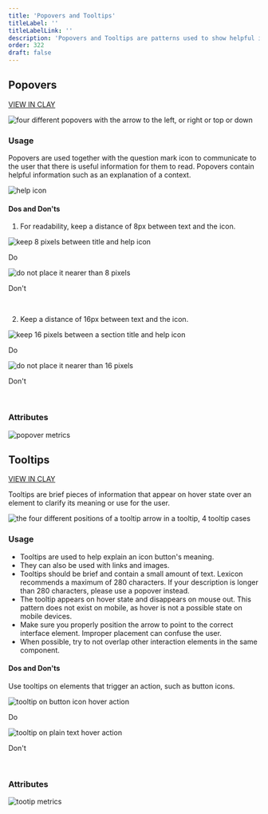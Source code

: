 ```yaml
---
title: 'Popovers and Tooltips'
titleLabel: ''
titleLabelLink: ''
description: 'Popovers and Tooltips are patterns used to show helpful information in two different ways.'
order: 322
draft: false
---
```



## Popovers

<span>
	<a href="http://clayui.com/docs/components/popover.html" class="labelTag labelWarning labelCorrection">VIEW IN CLAY</a>
</span>

![four different popovers with the arrow to the left, or right or top or down](/images/lexicon/Popover.jpg)

### Usage

Popovers are used together with the question mark icon to communicate to the user that there is useful information for them to read. Popovers contain helpful information such as an explanation of a context.

![help icon](/images/lexicon/PopoverFromIcon.jpg)

#### Dos and Don'ts

1. For readability, keep a distance of 8px between text and the icon.

<Grid templateColumns="1fr 1fr" autoRows="auto" gap="2rem">
	<Grid.Item>
		<div class="image-container">
			<img
				src="/images/lexicon/PopoverTitleIconDo.jpg"
				alt="keep 8 pixels between title and help icon"
			/>
		</div>
		<p class="do">Do</p>
	</Grid.Item>
	<Grid.Item>
		<div class="image-container">
		<img
			src="/images/lexicon/PopoverTitleIconDont.jpg"
			alt="do not place it nearer than 8 pixels"
		/>
		</div>
		<p class="dont">Don't</p>
	</Grid.Item>
</Grid>
<br/>

2.  Keep a distance of 16px between text and the icon.

<Grid templateColumns="1fr 1fr" autoRows="auto" gap="2rem">
	<Grid.Item>
		<div class="image-container">
			<img
				src="/images/lexicon/PopoverSectionIconDo.jpg"
				alt="keep 16 pixels between a section title and help icon"
			/>
		</div>
		<p class="do">Do</p>
	</Grid.Item>
	<Grid.Item>
		<div class="image-container">
		<img
			src="/images/lexicon/PopoverSectionIconDont.jpg"
			alt="do not place it nearer than 16 pixels"
		/>
		</div>
		<p class="dont">Don't</p>
	</Grid.Item>
</Grid>
<br/>


### Attributes

![popover metrics](/images/lexicon/PopoverMetrics.jpg)

## Tooltips

<span>
	<a href="https://clayui.com/docs/components/tooltip.html" class="labelTag labelWarning labelCorrection">VIEW IN CLAY</a>
</span>

Tooltips are brief pieces of information that appear on hover state over an element to clarify its meaning or use for the user.

![the four different positions of a tooltip arrow in a tooltip, 4 tooltip cases](/images/lexicon/Tooltip.jpg)

### Usage

-   Tooltips are used to help explain an icon button's meaning.
-   They can also be used with links and images.
-   Tooltips should be brief and contain a small amount of text. Lexicon recommends a maximum of 280 characters. If your description is longer than 280 characters, please use a popover instead.
-   The tooltip appears on hover state and disappears on mouse out. This pattern does not exist on mobile, as hover is not a possible state on mobile devices.
-   Make sure you properly position the arrow to point to the correct interface element. Improper placement can confuse the user.
-   When possible, try to not overlap other interaction elements in the same component.

#### Dos and Don'ts

Use tooltips on elements that trigger an action, such as button icons.

<Grid templateColumns="1fr 1fr" autoRows="auto" gap="2rem">
	<Grid.Item>
		<div class="image-container">
			<img
				src="/images/lexicon/TooltipDo.jpg"
				alt="tooltip on button icon hover action"
			/>
		</div>
		<p class="do">Do</p>
	</Grid.Item>
	<Grid.Item>
		<div class="image-container">
		<img
			src="/images/lexicon/TooltipDont.jpg"
			alt="tooltip on plain text hover action"
		/>
		</div>
		<p class="dont">Don't</p>
	</Grid.Item>
</Grid>
<br/>

### Attributes

![tootip metrics](/images/lexicon/TooltipMetrics.jpg)
